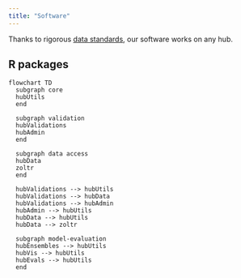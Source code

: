 ```yaml
---
title: "Software"
---
```


:::{.callout-tip}

Thanks to rigorous [data standards](/community/data.qmd), our software works on any hub.

:::

## R packages

```mermaid
flowchart TD
  subgraph core
  hubUtils
  end

  subgraph validation
  hubValidations
  hubAdmin
  end

  subgraph data access
  hubData
  zoltr
  end

  hubValidations --> hubUtils
  hubValidations --> hubData
  hubValidations --> hubAdmin
  hubAdmin --> hubUtils
  hubData --> hubUtils
  hubData --> zoltr

  subgraph model-evaluation
  hubEnsembles --> hubUtils
  hubVis --> hubUtils
  hubEvals --> hubUtils
  end
```

